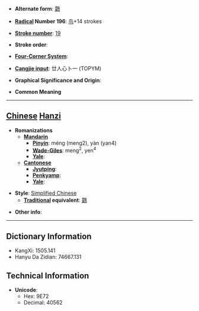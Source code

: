 * '''Alternate form''': [[鸏]]

* '''[[Wiktionary:Chinese radical index| Radical]] Number 196''': [[Wiktionary:Chinese radical index 鸟|鸟]]+14 strokes

* '''[[Wiktionary:Chinese total strokes index|Stroke number]]''': [[Wiktionary:Chinese total strokes index 19|19]]

* '''Stroke order''': 

* '''[[Wiktionary:Chinese four corner index|Four-Corner System]]''': 

* '''[[Wiktionary:Chinese Cangjie index|Cangjie input]]''': 廿人心卜一 (TOPYM)

* '''Graphical Significance and Origin''': 

* '''Common Meaning'''

----

== [[Chinese]] [[Hanzi]] ==

* '''Romanizations'''
** '''[[Mandarin]]'''
*** '''[[Pinyin]]''': méng (meng2), yàn (yan4)
*** '''[[Wade-Giles]]''': meng<sup>2</sup>, yen<sup>4</sup>
*** '''[[Yale]]''': 
** '''[[Cantonese]]'''
*** '''[[Jyutping]]''':
*** '''[[Penkyamp]]''': 
*** '''[[Yale]]''': 

* '''Style''': [[Simplified Chinese]] 
** '''[[Traditional Chinese|Traditional]] equivalent''': [[鸏]]

* '''Other info''': 

----

== Dictionary Information ==

* KangXi: 1505.141
* Hanyu Da Zidian: 74667.131

== Technical Information ==

* '''Unicode''':
** Hex: 9E72
** Decimal: 40562